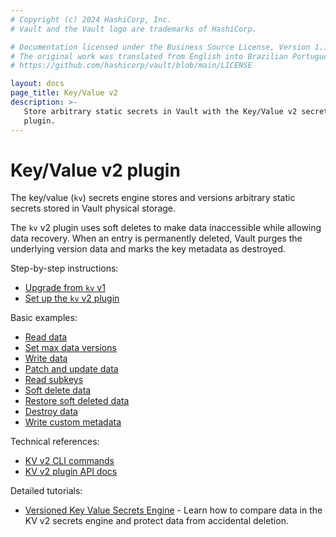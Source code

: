 ```yaml
---
# Copyright (c) 2024 HashiCorp, Inc.
# Vault and the Vault logo are trademarks of HashiCorp.

# Documentation licensed under the Business Source License, Version 1.1.
# The original work was translated from English into Brazilian Portuguese.
# https://github.com/hashicorp/vault/blob/main/LICENSE

layout: docs
page_title: Key/Value v2
description: >-
   Store arbitrary static secrets in Vault with the Key/Value v2 secrets engine
   plugin.
---
```


# Key/Value v2 plugin

The key/value (`kv`) secrets engine stores and versions arbitrary static secrets
stored in Vault physical storage.

The `kv` v2 plugin uses soft deletes to make data inaccessible while allowing
data recovery. When an entry is permanently deleted, Vault purges the underlying
version data and marks the key metadata as destroyed.


<Tabs>

<Tab heading="How-to guides" group="how-to">

Step-by-step instructions:

- [Upgrade from `kv` v1](/vault/docs/secrets/kv/kv-v2/upgrade)
- [Set up the `kv` v2 plugin](/vault/docs/secrets/kv/kv-v2/setup)

</Tab>

<Tab heading="Cookbook" group="cook">

Basic examples:

- [Read data](/vault/docs/secrets/kv/kv-v2/cookbook/read-data)
- [Set max data versions](/vault/docs/secrets/kv/kv-v2/cookbook/max-versions)
- [Write data](/vault/docs/secrets/kv/kv-v2/cookbook/write-data)
- [Patch and update data](/vault/docs/secrets/kv/kv-v2/cookbook/patch-data)
- [Read subkeys](/vault/docs/secrets/kv/kv-v2/cookbook/read-subkey)
- [Soft delete data](/vault/docs/secrets/kv/kv-v2/cookbook/delete-data)
- [Restore soft deleted data](/vault/docs/secrets/kv/kv-v2/cookbook/undelete-data)
- [Destroy data](/vault/docs/secrets/kv/kv-v2/cookbook/destroy-data)
- [Write custom metadata](/vault/docs/secrets/kv/kv-v2/cookbook/custom-metadata)

</Tab>

<Tab heading="Reference" group="ref">

Technical references:

- [KV v2 CLI commands](/vault/docs/command/kv)
- [KV v2 plugin API docs](/vault/api-docs/secret/kv/kv-v2)

</Tab>

<Tab heading="Tutorials" group="tutorial">

Detailed tutorials:

- [Versioned Key Value Secrets Engine](/vault/tutorials/secrets-management/versioned-kv) -
  Learn how to compare data in the KV v2 secrets engine and protect data from
  accidental deletion.

</Tab>

</Tabs>
